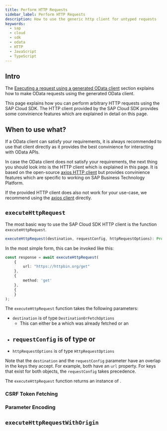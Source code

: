 ```yaml
---
title: Perform HTTP Requests
sidebar_label: Perform HTTP Requests
description: How to use the generic http client for untyped requests
keywords:
  - sap
  - cloud
  - sdk
  - odata
  - HTTP
  - JavaScript
  - TypeScript
---
```



## Intro

The [Executing a request using a generated OData client](../odata/execute-odata-request.mdx) section explains how to make OData requests using the generated OData client.

This page explains how you can perform arbitrary HTTP requests using the SAP Cloud SDK.
The HTTP client provided by the SAP Cloud SDK provides some convinience features which are explained in detail on this page.

## When to use what?

If a OData client can satisfy your requirements, it is always recommended to use that client directly as it provides the best convinience for interacting with OData APIs.

In case the OData client does not satisfy your requirements, the next thing you should look into is the HTTP client which is explained in this page.
It is based on the open-source [axios HTTP client](https://axios-http.com) but provides convinience features which are specific to working on SAP Business Technology Platform.

If the provided HTTP client does also not work for your use-case, we recommend using the [axios client](https://axios-http.com/docs/example) directly.

## `executeHttpRequest`

The most basic way to use the SAP Cloud SDK HTTP client is the function `executeHttpRequest`.

```ts
executeHttpRequest(destination, requestConfig, httpRequestOptions): Promise<HttpResponse>;
```

In the most simple form, this can be invoked like this:

```ts
const response = await executeHttpRequest(
    {
        url: "https://httpbin.org/get"
    },
    {
        method: 'get'
    },
    {
    }
);
```

The `executeHttpRequest` function takes the following parameters:

- `destination` is of type `DestinationOrFetchOptions`
  - This can either be a <LinkToLatestJsApiDocs slug="interfaces/sap_cloud_sdk_connectivity.Destination" name="destination object" /> which was already fetched or an <LinkToLatestJsApiDocs slug="interfaces/sap_cloud_sdk_connectivity.DestinationFetchOptions" name="object containing a destination name and an optional JWT" />
- `requestConfig` is of type <LinkToLatestJsApiDocs slug="types/sap_cloud_sdk_http_client.HttpRequestConfig" name="HttpRequestConfig" /> or <LinkToLatestJsApiDocs slug="types/sap_cloud_sdk_http_client.HttpRequestConfigWithOrigin" name="HttpRequestConfigWithOrigin" />
  - 
- `httpRequestOptions` is of type `HttpRequestOptions`

Note that the `destination` and the `requestConfig` parameter have an overlap in the keys they accept.
For example, both have an `url` property.
For keys that exist for both objects, the `requestConfig` takes precedence.

The `executeHttpRequest` function returns an instance of <LinkToLatestJsApiDocs slug="interfaces/sap_cloud_sdk_http_client.HttpResponse" name="HttpResponse" />.


### CSRF Token Fetching

### Parameter Encoding

## `executeHttpRequestWithOrigin`
